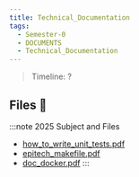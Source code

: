 ```yaml
---
title: Technical_Documentation
tags:
  - Semester-0
  - DOCUMENTS
  - Technical_Documentation
---
```

> Timeline: ?


## Files 📂

:::note 2025 Subject and Files
- [how_to_write_unit_tests.pdf](https://github.com/Studio-17/Epitech-Subjects/raw/main/Semester-0/DOCUMENTS/Technical_Documentation/how_to_write_unit_tests.pdf)
- [epitech_makefile.pdf](https://github.com/Studio-17/Epitech-Subjects/raw/main/Semester-0/DOCUMENTS/Technical_Documentation/epitech_makefile.pdf)
- [doc_docker.pdf](https://github.com/Studio-17/Epitech-Subjects/raw/main/Semester-0/DOCUMENTS/Technical_Documentation/doc_docker.pdf)
:::

